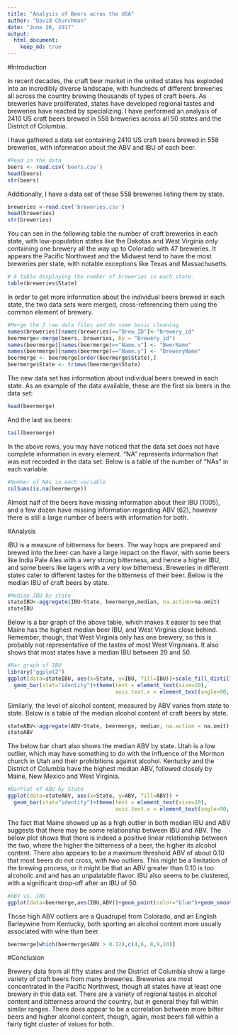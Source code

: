 ```yaml
---
title: "Analysis of Beers acros the USA"
author: "David Churchman"
date: "June 26, 2017"
output:
  html_document:
    keep_md: true
---
```


#Introduction

In recent decades, the craft beer market in the united states has exploded into an incredibly diverse landscape, with hundreds of different breweries all across the country brewing thousands of types of craft beers. As breweries have proliferated, states have developed regional tastes and breweries have reacted by specializing.  I have performed an analysis of 2410 US craft beers brewed in 558 breweries across all 50 states and the District of Columbia.

I have gathered a data set containing 2410 US craft beers brewed in 558 breweries, with information about the ABV and IBU of each beer.
```r
#Read in the data
beers <- read.csv('beers.csv')
head(beers)
str(beers)
```

Additionally, I have a data set of these 558 breweries listing them by state.
```r
breweries <-read.csv('breweries.csv')
head(breweries)
str(breweries)
```
You can see in the following table the number of craft breweries in each state, with low-population states like the Dakotas and West Virginia only containing one brewery all the way up to Colorado with 47 breweries.  It appears the Pacific Northwest and the Midwest tend to have the most breweries per state, with notable exceptions like Texas and Massachusetts.
```r
# A table displaying the number of breweries in each state.
table(breweries$State)
```

In order to get more information about the individual beers brewed in each state, the two data sets were merged, cross-referencing them using the common element of brewery.
```r
#Merge the 2 raw data files and do some basic cleaning
names(breweries)[names(breweries)=="Brew_ID"]<-"Brewery_id"
beermerge<-merge(beers, breweries, by = "Brewery_id")
names(beermerge)[names(beermerge)=="Name.x"] <- "BeerName"
names(beermerge)[names(beermerge)=="Name.y"] <- "BreweryName"
beermerge <- beermerge[order(beermerge$State),]
beermerge$State <- trimws(beermerge$State)
```

The new data set has information about individual beers brewed in each state. As an example of the data available, these are the first six beers in the data set:
```r
head(beermerge)
```
And the last six beers:
```r
tail(beermerge)
```
In the above rows, you may have noticed that the data set does not have complete information in every element.  "NA" represents information that was not recorded in the data set.  Below is a table of the number of "NAs" in each variable.
```r
#Number of NAs in each variable
colSums(is.na(beermerge))
```
Almost half of the beers have missing information about their IBU (1005), and a few dozen have missing information regarding ABV (62), however there is still a large number of beers with information for both.

#Analysis

IBU is a measure of bitterness for beers.  The way hops are prepared and brewed into the beer can have a large impact on the flavor, with some beers like India Pale Ales with a very strong bitterness, and hence a higher IBU, and some beers like lagers with a very low bitterness.  Breweries in different states cater to different tastes for the bitterness of their beer. Below is the median IBU of craft beers by state.
```r
#Median IBU by state
stateIBU<-aggregate(IBU~State, beermerge,median, na.action=na.omit)
stateIBU
```

Below is a bar graph of the above table, which makes it easier to see that Maine has the highest median beer IBU, and West Virginia close behind. Remember, though, that West Virginia only has one brewery, so this is probably not representative of the tastes of most West Virginians.  It also shows that most states have a median IBU between 20 and 50. 
```r
#Bar graph of IBU
library("ggplot2")
ggplot(data=stateIBU, aes(x=State, y=IBU, fill=IBU))+scale_fill_distiller(palette="Reds")+
  geom_bar(stat="identity")+theme(text = element_text(size=10),
                                  axis.text.x = element_text(angle=90, hjust=1,vjust=.5))
```

Similarly, the level of alcohol content, measured by ABV varies from state to state.  Below is a table of the median alcohol content of craft beers by state.
```r
stateABV<-aggregate(ABV~State, beermerge, median, na.action = na.omit)
stateABV
```

The below bar chart also shows the median ABV by state.  Utah is a low outlier, which may have something to do with the influence of the Mormon church in Utah and their prohibitions against alcohol.  Kentucky and the District of Columbia have the highest median ABV, followed closely by Maine, New Mexico and West Virginia.   
```r
#BarPlot of ABV by State
ggplot(data=stateABV, aes(x=State, y=ABV, fill=ABV)) +
  geom_bar(stat="identity")+theme(text = element_text(size=10),
                                  axis.text.x = element_text(angle=90,   hjust=1,vjust=.5))
```

The fact that Maine showed up as a high outlier in both median IBU and ABV suggests that there may be some relationship between IBU and ABV. The below plot shows that there is indeed a positive linear relationship between the two, where the higher the bitterness of a beer, the higher its alcohol content.  There also appears to be a maximum threshold ABV of about 0.10 that most beers do not cross, with two outliers. This might be a limitation of the brewing process, or it might be that an ABV greater than 0.10 is too alcoholic and and has an unpalatable flavor. IBU also seems to be clustered, with a significant drop-off after an IBU of 50.
```r
#ABV vs. IBU
ggplot(data=beermerge,aes(IBU,ABV))+geom_point(color="blue")+geom_smooth(method=lm,color="red")
```

Those high ABV outliers are a Quadrupel from Colorado, and an English Barleywine from Kentucky, both sporting an alcohol content more usually associated with wine than beer.
```r
beermerge[which(beermerge$ABV > 0.12),c(4,6, 8,9,10)]
```


#Conclusion

Brewery data from all fifty states and the District of Columbia show a large variety of craft beers from many breweries. Breweries are most concentrated in the Pacific Northwest, though all states have at least one brewery in this data set. There are a variety of regional tastes in alcohol content and bitterness around the country, but in general they fall within similar ranges. There does appear to be a correlation between more bitter beers and higher alcohol content, though, again, most beers fall within a fairly tight cluster of values for both.  
